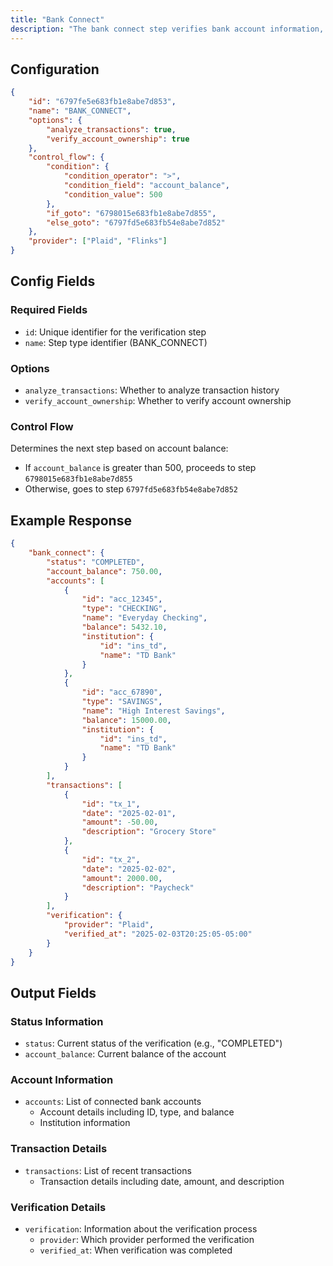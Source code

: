 ```yaml
---
title: "Bank Connect"
description: "The bank connect step verifies bank account information, analyzes transactions, and validates account ownership."
---
```


## Configuration 

```json
{
    "id": "6797fe5e683fb1e8abe7d853",
    "name": "BANK_CONNECT",
    "options": {
        "analyze_transactions": true,
        "verify_account_ownership": true
    },
    "control_flow": {
        "condition": {
            "condition_operator": ">",
            "condition_field": "account_balance",
            "condition_value": 500
        },
        "if_goto": "6798015e683fb1e8abe7d855",
        "else_goto": "6797fd5e683fb54e8abe7d852"
    },
    "provider": ["Plaid", "Flinks"]
}
```

## Config Fields

### Required Fields
- `id`: Unique identifier for the verification step
- `name`: Step type identifier (BANK_CONNECT)

### Options
- `analyze_transactions`: Whether to analyze transaction history
- `verify_account_ownership`: Whether to verify account ownership

### Control Flow
Determines the next step based on account balance:
- If `account_balance` is greater than 500, proceeds to step `6798015e683fb1e8abe7d855`
- Otherwise, goes to step `6797fd5e683fb54e8abe7d852`

## Example Response

```json
{
    "bank_connect": {
        "status": "COMPLETED",
        "account_balance": 750.00,
        "accounts": [
            {
                "id": "acc_12345",
                "type": "CHECKING",
                "name": "Everyday Checking",
                "balance": 5432.10,
                "institution": {
                    "id": "ins_td",
                    "name": "TD Bank"
                }
            },
            {
                "id": "acc_67890",
                "type": "SAVINGS",
                "name": "High Interest Savings",
                "balance": 15000.00,
                "institution": {
                    "id": "ins_td",
                    "name": "TD Bank"
                }
            }
        ],
        "transactions": [
            {
                "id": "tx_1",
                "date": "2025-02-01",
                "amount": -50.00,
                "description": "Grocery Store"
            },
            {
                "id": "tx_2",
                "date": "2025-02-02",
                "amount": 2000.00,
                "description": "Paycheck"
            }
        ],
        "verification": {
            "provider": "Plaid",
            "verified_at": "2025-02-03T20:25:05-05:00"
        }
    }
}
```

## Output Fields

### Status Information
- `status`: Current status of the verification (e.g., "COMPLETED")
- `account_balance`: Current balance of the account

### Account Information
- `accounts`: List of connected bank accounts
  - Account details including ID, type, and balance
  - Institution information

### Transaction Details
- `transactions`: List of recent transactions
  - Transaction details including date, amount, and description

### Verification Details
- `verification`: Information about the verification process
  - `provider`: Which provider performed the verification
  - `verified_at`: When verification was completed
